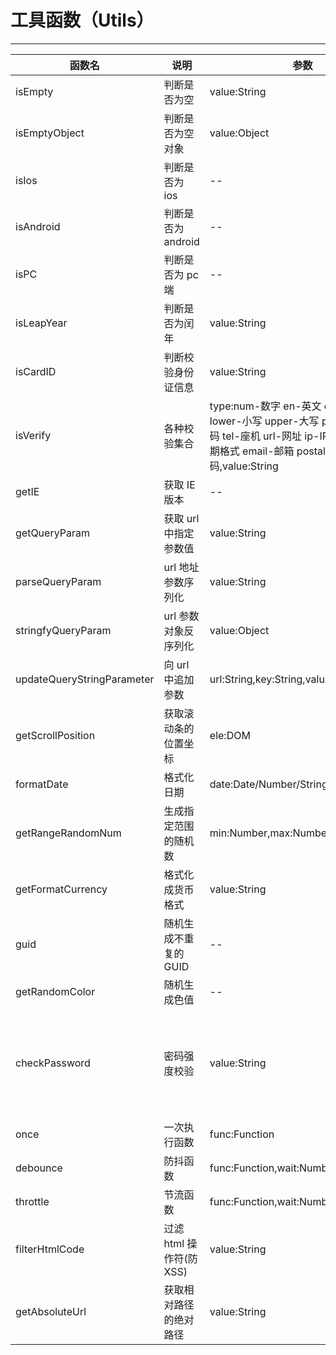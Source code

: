 
# 工具函数（Utils）

---

<Meta title="常用函数/工具函数(Utils)" />

| 函数名                     | 说明                     | 参数                                 | 返回值                                                             |
| -------------------------- | ------------------------ | ------------------------------------ | ------------------------------------------------------------------ |
| isEmpty                    | 判断是否为空             | value:String                         | Boolean                                                            |
| isEmptyObject              | 判断是否为空对象         | value:Object                         | Boolean                                                            |
| isIos                      | 判断是否为 ios           | --                                   | Boolean                                                            |
| isAndroid                  | 判断是否为 android       | --                                   | Boolean                                                            |
| isPC                       | 判断是否为 pc 端         | --                                   | Boolean                                                            |
| isLeapYear                 | 判断是否为闰年           | value:String                         | Boolean                                                            |
| isCardID                   | 判断校验身份证信息       | value:String                         | Boolean                                                            |
| isVerify                   | 各种校验集合             | type:num-数字 en-英文 chn-中文 lower-小写 upper-大写 phone-手机号码 tel-座机 url-网址 ip-IP地址 date-日期格式 email-邮箱 postal-邮政编码,value:String                                   | Boolean                                                                 |
| getIE                      | 获取 IE 版本             | --                                   | 版本号                                                             |
| getQueryParam              | 获取 url 中指定参数值    | value:String                         | 参数值                                                             |
| parseQueryParam            | url 地址参数序列化       | value:String                         | Object                                                             |
| stringfyQueryParam         | url 参数对象反序列化     | value:Object                         | String                                                             |
| updateQueryStringParameter | 向 url 中追加参数        | url:String,key:String,value:any      | String                                                             |
| getScrollPosition          | 获取滚动条的位置坐标     | ele:DOM                              | Object{x,y}                                                        |
| formatDate                 | 格式化日期               | date:Date/Number/String,type:String  | String                                                             |
| getRangeRandomNum          | 生成指定范围的随机数     | min:Number,max:Number,type:Float/Int | Float/Int                                                          |
| getFormatCurrency          | 格式化成货币格式         | value:String                         | String                                                             |
| guid                       | 随机生成不重复的 GUID    | --                                   | xxxx-xxxx-xxxx-xxxx                                                |
| getRandomColor             | 随机生成色值             | --                                   | #XXXXXX                                                            |
| checkPassword              | 密码强度校验             | value:String                         | 1-长度大于 6 且全数字,2-且包含字母,3-且含有大写字母,4-且有特殊字符 |
| once                       | 一次执行函数             | func:Function                        | --                                                                 |
| debounce                   | 防抖函数                 | func:Function,wait:Number            | --                                                                 |
| throttle                   | 节流函数                 | func:Function,wait:Number            | --                                                                 |
| filterHtmlCode             | 过滤 html 操作符(防 XSS) | value:String                         | String                                                             |
| getAbsoluteUrl             | 获取相对路径的绝对路径   | value:String                         | String                                                             |
